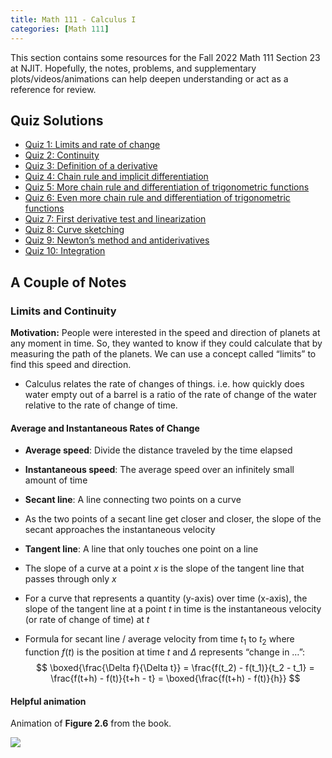 ```yaml
---
title: Math 111 - Calculus I
categories: [Math 111]
---
```


This section contains some resources for the Fall 2022 Math 111 Section 23 at NJIT.
Hopefully, the notes, problems, and supplementary plots/videos/animations can help deepen understanding or act as a reference for review.

## Quiz Solutions
- [Quiz 1: Limits and rate of change](quizzes/quiz1.qmd)
- [Quiz 2: Continuity](quizzes/quiz2.qmd)
- [Quiz 3: Definition of a derivative](quizzes/quiz3.qmd)
- [Quiz 4: Chain rule and implicit differentiation](quizzes/quiz4.qmd)
- [Quiz 5: More chain rule and differentiation of trigonometric functions](quizzes/quiz5.qmd)
- [Quiz 6: Even more chain rule and differentiation of trigonometric functions](quizzes/quiz6.qmd)
- [Quiz 7: First derivative test and linearization](quizzes/quiz7.qmd)
- [Quiz 8: Curve sketching](quizzes/quiz8.qmd)
- [Quiz 9: Newton's method and antiderivatives](quizzes/quiz9.qmd)
- [Quiz 10: Integration](quizzes/quiz10.qmd)

## A Couple of Notes

### Limits and Continuity
**Motivation:** People were interested in the speed and direction of planets at any moment in time.
So, they wanted to know if they could calculate that by measuring the path of the planets.
We can use a concept called "limits" to find this speed and direction.

- Calculus relates the rate of changes of things. i.e. how quickly does water empty out of a barrel is a ratio of the rate of change of the water relative to the rate of change of time.

#### Average and Instantaneous Rates of Change
- **Average speed**: Divide the distance traveled by the time elapsed
- **Instantaneous speed**: The average speed over an infinitely small amount of time

- **Secant line**: A line connecting two points on a curve
- As the two points of a secant line get closer and closer, the slope of the secant approaches the instantaneous velocity

- **Tangent line**: A line that only touches one point on a line
- The slope of a curve at a point $x$ is the slope of the tangent line that passes through only $x$
- For a curve that represents a quantity (y-axis) over time (x-axis), the slope of the tangent line at a point $t$ in time is the instantaneous velocity (or rate of change of time) at $t$
- Formula for secant line / average velocity from time $t_1$ to $t_2$ where function $f(t)$ is the position at time $t$ and $\Delta$ represents "change in ...":
$$
\boxed{\frac{\Delta f}{\Delta t}} = \frac{f(t_2) - f(t_1)}{t_2 - t_1} = \frac{f(t+h) - f(t)}{t+h - t} = \boxed{\frac{f(t+h) - f(t)}{h}}
$$


#### Helpful animation
Animation of **Figure 2.6** from the book.

![](animations/section2_1.gif)
